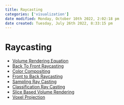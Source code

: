 ```yaml
---
title: Raycasting
categories: ['visualization']
date modified: Monday, October 10th 2022, 2:02:18 pm
date created: Tuesday, July 26th 2022, 8:33:15 pm
---
```


# Raycasting
- [Volume Rendering Equation](Volume%20Rendering%20Equation.qmd)
- [Back To Front Raycasting](Back%20To%20Front%20Raycasting.qmd)
- [Color Compositing](Color%20Compositing.qmd)
- [Front to Back Raycasting](Front%20to%20Back%20Raycasting.qmd)
- [Sampling Ray Casting](Sampling%20Ray%20Casting.qmd)
- [Classification Ray Casting](Classification%20Ray%20Casting.qmd)
- [Slice Based Volume Rendering](Slice%20Based%20Volume%20Rendering.qmd)
- [Voxel Projection](Voxel%20Projection.qmd)



